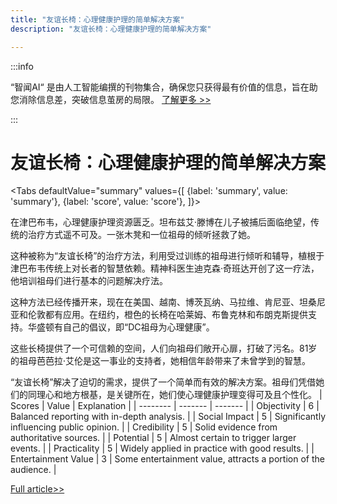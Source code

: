 ```yaml
---
title: "友谊长椅：心理健康护理的简单解决方案"
description: "友谊长椅：心理健康护理的简单解决方案"

---
```



:::info

“智闻AI“ 是由人工智能编撰的刊物集合，确保您只获得最有价值的信息，旨在助您消除信息差，突破信息茧房的局限。  [了解更多 >>](/)

:::

# 友谊长椅：心理健康护理的简单解决方案


<Tabs
	defaultValue="summary"
	values={[
	{label: 'summary', value: 'summary'},
	{label: 'score', value: 'score'},
]}>
<TabItem value="summary">


在津巴布韦，心理健康护理资源匮乏。坦布兹艾·滕博在儿子被捕后面临绝望，传统的治疗方式遥不可及。一张木凳和一位祖母的倾听拯救了她。

这种被称为“友谊长椅”的治疗方法，利用受过训练的祖母进行倾听和辅导，植根于津巴布韦传统上对长者的智慧依赖。精神科医生迪克森·奇班达开创了这一疗法，他培训祖母们进行基本的问题解决疗法。

这种方法已经传播开来，现在在美国、越南、博茨瓦纳、马拉维、肯尼亚、坦桑尼亚和伦敦都有应用。在纽约，橙色的长椅在哈莱姆、布鲁克林和布朗克斯提供支持。华盛顿有自己的倡议，即“DC祖母为心理健康”。

这些长椅提供了一个可信赖的空间，人们向祖母们敞开心扉，打破了污名。81岁的祖母芭芭拉·艾伦是这一事业的支持者，她相信年龄带来了未曾学到的智慧。

“友谊长椅”解决了迫切的需求，提供了一个简单而有效的解决方案。祖母们凭借她们的同理心和地方根基，是关键所在，她们使心理健康护理变得可及且个性化。
</TabItem>
<TabItem value="score">
	| Scores     | Value   | Explanation |
	| -------- | ------- | ------- |
	| Objectivity  | 6    | Balanced reporting with in-depth analysis.    |
	| Social Impact | 5     | Significantly influencing public opinion.    |
	| Credibility    | 5    | Solid evidence from authoritative sources.    |
	| Potential    | 5    | Almost certain to trigger larger events.    |
	| Practicality    | 5    | Widely applied in practice with good results.    |
	| Entertainment Value    | 3    | Some entertainment value, attracts a portion of the audience.    |
</TabItem>
</Tabs>

[Full article>>](https://apnews.com/article/mental-health-zimbabwe-park-bench-grandmothers-0a3611a7b800aa3628bd3abe53a131cb)

